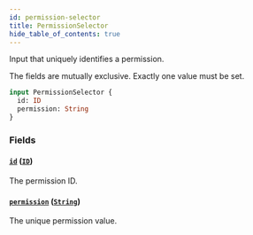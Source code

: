 ```yaml
---
id: permission-selector
title: PermissionSelector
hide_table_of_contents: true
---
```



Input that uniquely identifies a permission.

The fields are mutually exclusive. Exactly one value must be set.

```graphql
input PermissionSelector {
  id: ID
  permission: String
}
```


### Fields

#### [`id`](#) ([`ID`](/docs/directory-api-reference/schema/scalars/id))

The permission ID.


#### [`permission`](#) ([`String`](/docs/directory-api-reference/schema/scalars/string))

The unique permission value.




